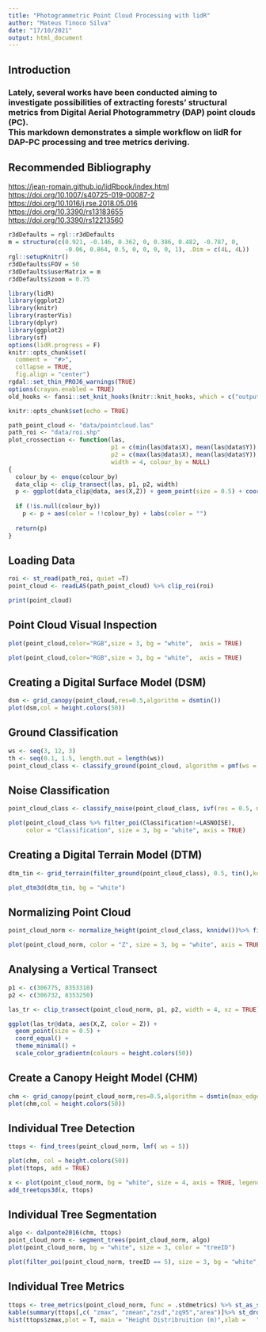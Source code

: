 ---
title: "Photogrammetric Point Cloud Processing with lidR"
author: "Mateus Tinoco Silva"
date: "17/10/2021"
output: html_document
---



## Introduction
### Lately, several works have been conducted aiming to investigate possibilities of extracting forests’ structural metrics from  Digital Aerial Photogrammetry (DAP) point clouds (PC).  <br />  This markdown demonstrates a simple workflow on lidR for DAP-PC processing and tree metrics deriving.

## Recommended Bibliography

<https://jean-romain.github.io/lidRbook/index.html>  <br /> 
<https://doi.org/10.1007/s40725-019-00087-2>  <br /> 
<https://doi.org/10.1016/j.rse.2018.05.016>  <br /> 
<https://doi.org/10.3390/rs13183655> <br /> 
<https://doi.org/10.3390/rs12213560>  <br /> 

```{r p1, message=FALSE, warning=FALSE, include=FALSE}
r3dDefaults = rgl::r3dDefaults
m = structure(c(0.921, -0.146, 0.362, 0, 0.386, 0.482, -0.787, 0, 
                -0.06, 0.864, 0.5, 0, 0, 0, 0, 1), .Dim = c(4L, 4L))
rgl::setupKnitr()
r3dDefaults$FOV = 50
r3dDefaults$userMatrix = m
r3dDefaults$zoom = 0.75

library(lidR)
library(ggplot2)
library(knitr)
library(rasterVis)
library(dplyr)
library(ggplot2)
library(sf)
options(lidR.progress = F)
knitr::opts_chunk$set(
  comment =  "#>", 
  collapse = TRUE,
  fig.align = "center")
rgdal::set_thin_PROJ6_warnings(TRUE)
options(crayon.enabled = TRUE)
old_hooks <- fansi::set_knit_hooks(knitr::knit_hooks, which = c("output", "message", "error"))
```

```{r p2, setup, include=FALSE}
knitr::opts_chunk$set(echo = TRUE)
```

```{r p3, message=FALSE, warning=FALSE, include=FALSE}
path_point_cloud <- "data/pointcloud.las"
path_roi <- "data/roi.shp"
plot_crossection <- function(las,
                             p1 = c(min(las@data$X), mean(las@data$Y)),
                             p2 = c(max(las@data$X), mean(las@data$Y)),
                             width = 4, colour_by = NULL)
{
  colour_by <- enquo(colour_by)
  data_clip <- clip_transect(las, p1, p2, width)
  p <- ggplot(data_clip@data, aes(X,Z)) + geom_point(size = 0.5) + coord_equal() + theme_minimal()
  
  if (!is.null(colour_by))
    p <- p + aes(color = !!colour_by) + labs(color = "")
  
  return(p)
}
```

## Loading Data
```{r p4, echo=TRUE, message=FALSE}
roi <- st_read(path_roi, quiet =T)
point_cloud <- readLAS(path_point_cloud) %>% clip_roi(roi)
```

```{r p42, echo=TRUE, message=TRUE}
print(point_cloud)
```

## Point Cloud Visual Inspection
```{r p50, fig.height=5, fig.width=6, message=FALSE, warning=FALSE, include=FALSE, rgl=TRUE}
plot(point_cloud,color="RGB",size = 3, bg = "white",  axis = TRUE)
```


```{r p41, echo=TRUE, fig.height=5, fig.width=6, message=FALSE, warning=FALSE, rgl=TRUE}
plot(point_cloud,color="RGB",size = 3, bg = "white",  axis = TRUE)
```


## Creating a Digital Surface Model (DSM)
```{r p5, echo=TRUE, fig.height=5, fig.width=6, message=FALSE, warning=FALSE}
dsm <- grid_canopy(point_cloud,res=0.5,algorithm = dsmtin())
plot(dsm,col = height.colors(50))
```

## Ground Classification
```{r message=FALSE}
ws <- seq(3, 12, 3)
th <- seq(0.1, 1.5, length.out = length(ws))
point_cloud_class <- classify_ground(point_cloud, algorithm = pmf(ws = ws, th = th))
```

## Noise Classification
```{r p7, message=FALSE}
point_cloud_class <- classify_noise(point_cloud_class, ivf(res = 0.5, n = 50))
```

```{r p8, echo=TRUE, fig.height=5, fig.width=6, message=FALSE, warning=FALSE, rgl=TRUE}
plot(point_cloud_class %>% filter_poi(Classification!=LASNOISE),
     color = "Classification", size = 3, bg = "white", axis = TRUE) 
```

## Creating a Digital Terrain Model (DTM)
```{r p9, echo=TRUE, message=FALSE, warning=FALSE}
dtm_tin <- grid_terrain(filter_ground(point_cloud_class), 0.5, tin(),keep_lowest = T)
```

```{r p10, echo=TRUE, fig.height=5, fig.width=6, message=FALSE, warning=FALSE, rgl=TRUE}
plot_dtm3d(dtm_tin, bg = "white")
```

## Normalizing Point Cloud
```{r  message=FALSE}
point_cloud_norm <- normalize_height(point_cloud_class, knnidw())%>% filter_poi(Z>= 0)
```

```{r p12, echo=TRUE, fig.height=5, fig.width=6, message=FALSE, warning=FALSE, rgl=TRUE}
plot(point_cloud_norm, color = "Z", size = 3, bg = "white", axis = TRUE) 
```

## Analysing a Vertical Transect
```{r p13, echo=TRUE, fig.height=1.5, fig.width=8, message=FALSE, warning=FALSE}
p1 <- c(306775, 8353310)
p2 <- c(306732, 8353250)

las_tr <- clip_transect(point_cloud_norm, p1, p2, width = 4, xz = TRUE)

ggplot(las_tr@data, aes(X,Z, color = Z)) + 
  geom_point(size = 0.5) + 
  coord_equal() + 
  theme_minimal() +
  scale_color_gradientn(colours = height.colors(50))
```

## Create a Canopy Height Model (CHM)
```{r p14, echo=TRUE, fig.height=5, fig.width=6, message=FALSE, warning=FALSE}
chm <- grid_canopy(point_cloud_norm,res=0.5,algorithm = dsmtin(max_edge = 3))
plot(chm,col = height.colors(50))
```

## Individual Tree Detection 
```{r message=FALSE}
ttops <- find_trees(point_cloud_norm, lmf( ws = 5))
```

```{r p16, echo=TRUE, fig.height=5, fig.width=6, message=FALSE, warning=FALSE}
plot(chm, col = height.colors(50))
plot(ttops, add = TRUE)
```

```{r p17, echo=TRUE, fig.height=5, fig.width=6, message=FALSE, warning=FALSE, rgl=TRUE}
x <- plot(point_cloud_norm, bg = "white", size = 4, axis = TRUE, legend = TRUE)
add_treetops3d(x, ttops)
```

## Individual Tree Segmentation
```{r p18, echo=TRUE, fig.height=5, fig.width=6, message=FALSE, warning=FALSE, rgl=TRUE}
algo <- dalponte2016(chm, ttops)
point_cloud_norm <- segment_trees(point_cloud_norm, algo) 
plot(point_cloud_norm, bg = "white", size = 3, color = "treeID") 
```

```{r p19, echo=TRUE, fig.height=5, fig.width=6, message=FALSE, warning=FALSE, rgl=TRUE}
plot(filter_poi(point_cloud_norm, treeID == 5), size = 3, bg = "white",  axis = TRUE, legend = TRUE)
```

## Individual Tree Metrics
```{r p20, echo=TRUE, fig.height=5, fig.width=6, message=FALSE, warning=FALSE}
ttops <- tree_metrics(point_cloud_norm, func = .stdmetrics) %>% st_as_sf()
kable(summary(ttops[,c(	"zmax",	"zmean","zsd","zq95","area")]%>% st_drop_geometry()))
hist(ttops$zmax,plot = T, main = "Height Distribruition (m)",xlab =   "Height (m)",ylab = "Frequency")
```


